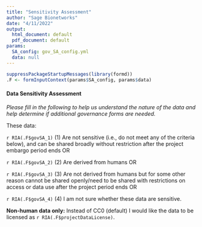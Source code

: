 ```yaml
---
title: "Sensitivity Assessment"
author: "Sage Bionetworks"
date: "4/11/2022"
output:
  html_document: default
  pdf_document: default
params:
  SA_config: gov_SA_config.yml
  data: null
---
```


```r
suppressPackageStartupMessages(library(formd))
.F <- formInputContext(params$SA_config, params$data)
```

#### Data Sensitivity Assessment

_Please fill in the following to help us understand the nature of the data and help determine if additional governance forms are needed._

These data:

  `r RIA(.F$govSA_1)`  (1) Are not sensitive (i.e., do not meet any of the criteria below), and can be shared broadly without restriction after the project embargo period ends OR
              
  `r RIA(.F$govSA_2)`  (2) Are derived from humans OR
              
  `r RIA(.F$govSA_3)`  (3) Are not derived from humans but for some other reason cannot be shared openly/need to be shared with restrictions on access or data use after the project period ends OR
              
  `r RIA(.F$govSA_4)`  (4) I am not sure whether these data are sensitive.   

::: {#addendum-required style="display: none;"}
For possibly sensitive data (selection 2, 3, or 4), please read [Addendum 1](#Addendum-1) and fill out [Addendum 2](#Addendum-2) as well.
:::

**Non-human data only:** Instead of CC0 (default) I would like the data to be licensed as `r RIA(.F$projectDataLicense)`. 

